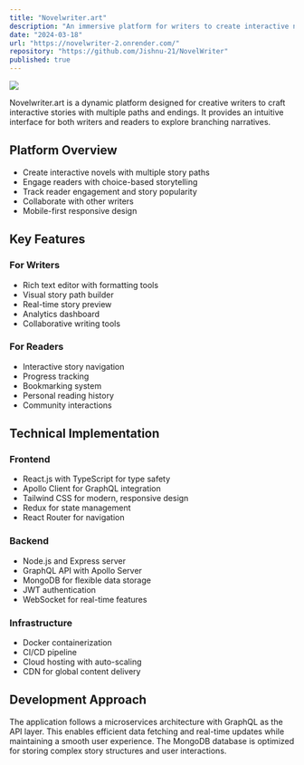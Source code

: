 ```yaml
---
title: "Novelwriter.art"
description: "An immersive platform for writers to create interactive novels and stories with multiple choices and branching endings, built with MERN stack and GraphQL"
date: "2024-03-18"
url: "https://novelwriter-2.onrender.com/"
repository: "https://github.com/Jishnu-21/NovelWriter"
published: true
---
```


[![](https://res.cloudinary.com/dkgjl08a5/image/upload/v1742294023/095d24a8-eca3-48ca-8e36-42439a39b9bf.png)](https://novelwriter-2.onrender.com/)

Novelwriter.art is a dynamic platform designed for creative writers to craft interactive stories with multiple paths and endings. It provides an intuitive interface for both writers and readers to explore branching narratives.




## Platform Overview

- Create interactive novels with multiple story paths
- Engage readers with choice-based storytelling
- Track reader engagement and story popularity
- Collaborate with other writers
- Mobile-first responsive design

## Key Features

### For Writers
- Rich text editor with formatting tools
- Visual story path builder
- Real-time story preview
- Analytics dashboard
- Collaborative writing tools

### For Readers
- Interactive story navigation
- Progress tracking
- Bookmarking system
- Personal reading history
- Community interactions

## Technical Implementation

### Frontend
- React.js with TypeScript for type safety
- Apollo Client for GraphQL integration
- Tailwind CSS for modern, responsive design
- Redux for state management
- React Router for navigation

### Backend
- Node.js and Express server
- GraphQL API with Apollo Server
- MongoDB for flexible data storage
- JWT authentication
- WebSocket for real-time features

### Infrastructure
- Docker containerization
- CI/CD pipeline
- Cloud hosting with auto-scaling
- CDN for global content delivery

## Development Approach

The application follows a microservices architecture with GraphQL as the API layer. This enables efficient data fetching and real-time updates while maintaining a smooth user experience. The MongoDB database is optimized for storing complex story structures and user interactions.
